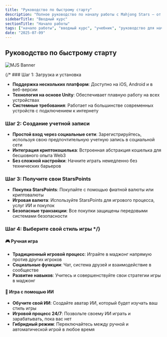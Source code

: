 ```yaml
---
title: "Руководство по быстрому старту"
description: "Полное руководство по началу работы с Mahjong Stars — от создания учетной записи до вашей первой игры с использованием ИИ"
sidebarTitle: "Вводный курс"
sectionTitle: "Начало работы"
tags: ["начало работы", "вводный курс", "учебник", "руководство для начинающих"]
date: "2025-07-09"
---
```


## Руководство по быстрому старту

![MJS Banner](/static/images/comingsoon.webp)

{/* ### Шаг 1: Загрузка и установка
- **Поддержка нескольких платформ**: Доступно на iOS, Android и в веб-версии
- **Технология на основе Unity**: Обеспечивает плавную работу на всех устройствах
- **Системные требования**: Работает на большинстве современных устройств с подключением к интернету

### Шаг 2: Создание учетной записи
- **Простой вход через социальные сети**: Зарегистрируйтесь, используя свою предпочтительную учетную запись в социальной сети
- **Интеграция криптокошелька**: Встроенная абстракция кошелька для бесшовного опыта Web3
- **Без сложной настройки**: Начните играть немедленно без технических барьеров

### Шаг 3: Получите свои StarsPoints
- **Покупка StarsPoints**: Покупайте с помощью фиатной валюты или криптовалюты
- **Игровая валюта**: Используйте StarsPoints для игрового процесса, услуг ИИ и покупок
- **Безопасные транзакции**: Все покупки защищены передовыми системами безопасности

### Шаг 4: Выберите свой стиль игры */}

#### 🎮 Ручная игра
- **Традиционный игровой процесс**: Играйте в маджонг напрямую против других игроков
- **Социальные функции**: Чат, система друзей и взаимодействие в сообществе
- **Развитие навыков**: Учитесь и совершенствуйте свои стратегии игры в маджонг

#### 🤖 Игра с помощью ИИ
- **Обучите свой ИИ**: Создайте аватар ИИ, который будет изучать ваш стиль игры
- **Игровой процесс 24/7**: Позвольте своему ИИ играть и зарабатывать, пока вас нет
- **Гибридный режим**: Переключайтесь между ручной и автоматической игрой в любое время